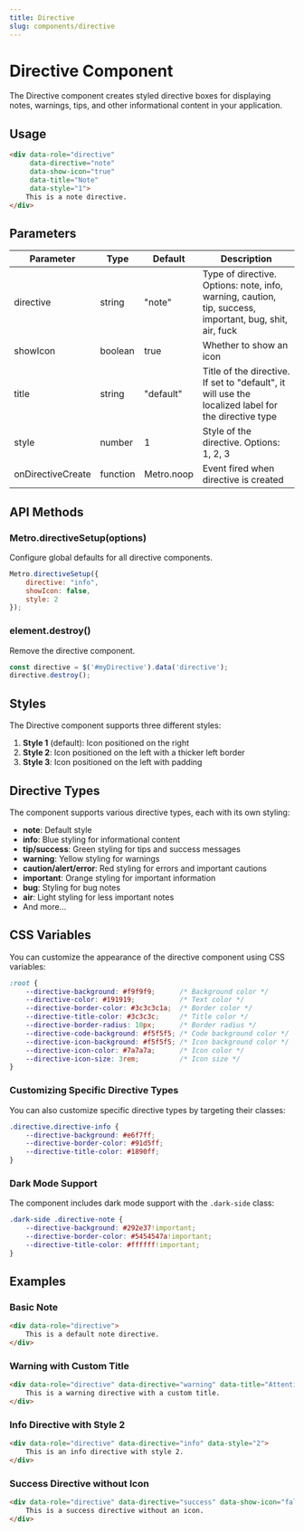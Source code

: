```yaml
---
title: Directive
slug: components/directive
---
```


# Directive Component

The Directive component creates styled directive boxes for displaying notes, warnings, tips, and other informational content in your application.

## Usage

```html
<div data-role="directive" 
     data-directive="note"
     data-show-icon="true"
     data-title="Note"
     data-style="1">
    This is a note directive.
</div>
```

## Parameters

| Parameter | Type | Default | Description |
| --- | --- | --- | --- |
| directive | string | "note" | Type of directive. Options: note, info, warning, caution, tip, success, important, bug, shit, air, fuck |
| showIcon | boolean | true | Whether to show an icon |
| title | string | "default" | Title of the directive. If set to "default", it will use the localized label for the directive type |
| style | number | 1 | Style of the directive. Options: 1, 2, 3 |
| onDirectiveCreate | function | Metro.noop | Event fired when directive is created |

## API Methods

### Metro.directiveSetup(options)

Configure global defaults for all directive components.

```javascript
Metro.directiveSetup({
    directive: "info",
    showIcon: false,
    style: 2
});
```

### element.destroy()

Remove the directive component.

```javascript
const directive = $('#myDirective').data('directive');
directive.destroy();
```

## Styles

The Directive component supports three different styles:

1. **Style 1** (default): Icon positioned on the right
2. **Style 2**: Icon positioned on the left with a thicker left border
3. **Style 3**: Icon positioned on the left with padding

## Directive Types

The component supports various directive types, each with its own styling:

- **note**: Default style
- **info**: Blue styling for informational content
- **tip/success**: Green styling for tips and success messages
- **warning**: Yellow styling for warnings
- **caution/alert/error**: Red styling for errors and important cautions
- **important**: Orange styling for important information
- **bug**: Styling for bug notes
- **air**: Light styling for less important notes
- And more...

## CSS Variables

You can customize the appearance of the directive component using CSS variables:

```css
:root {
    --directive-background: #f9f9f9;      /* Background color */
    --directive-color: #191919;           /* Text color */
    --directive-border-color: #3c3c3c1a;  /* Border color */
    --directive-title-color: #3c3c3c;     /* Title color */
    --directive-border-radius: 10px;      /* Border radius */
    --directive-code-background: #f5f5f5; /* Code background color */
    --directive-icon-background: #f5f5f5; /* Icon background color */
    --directive-icon-color: #7a7a7a;      /* Icon color */
    --directive-icon-size: 3rem;          /* Icon size */
}
```

### Customizing Specific Directive Types

You can also customize specific directive types by targeting their classes:

```css
.directive.directive-info {
    --directive-background: #e6f7ff;
    --directive-border-color: #91d5ff;
    --directive-title-color: #1890ff;
}
```

### Dark Mode Support

The component includes dark mode support with the `.dark-side` class:

```css
.dark-side .directive-note {
    --directive-background: #292e37!important;
    --directive-border-color: #5454547a!important;
    --directive-title-color: #ffffff!important;
}
```

## Examples

### Basic Note

```html
<div data-role="directive">
    This is a default note directive.
</div>
```

### Warning with Custom Title

```html
<div data-role="directive" data-directive="warning" data-title="Attention!">
    This is a warning directive with a custom title.
</div>
```

### Info Directive with Style 2

```html
<div data-role="directive" data-directive="info" data-style="2">
    This is an info directive with style 2.
</div>
```

### Success Directive without Icon

```html
<div data-role="directive" data-directive="success" data-show-icon="false">
    This is a success directive without an icon.
</div>
```